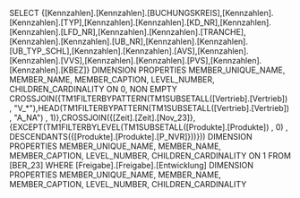 SELECT {[Kennzahlen].[Kennzahlen].[BUCHUNGSKREIS],[Kennzahlen].[Kennzahlen].[TYP],[Kennzahlen].[Kennzahlen].[KD_NR],[Kennzahlen].[Kennzahlen].[LFD_NR],[Kennzahlen].[Kennzahlen].[TRANCHE],[Kennzahlen].[Kennzahlen].[UB_NR],[Kennzahlen].[Kennzahlen].[UB_TYP_SCHL],[Kennzahlen].[Kennzahlen].[AVS],[Kennzahlen].[Kennzahlen].[VVS],[Kennzahlen].[Kennzahlen].[PVS],[Kennzahlen].[Kennzahlen].[KBEZ]} DIMENSION PROPERTIES MEMBER_UNIQUE_NAME, MEMBER_NAME, MEMBER_CAPTION, LEVEL_NUMBER, CHILDREN_CARDINALITY ON 0, NON EMPTY CROSSJOIN({TM1FILTERBYPATTERN(TM1SUBSETALL([Vertrieb].[Vertrieb]) , "V_*"),HEAD(TM1FILTERBYPATTERN(TM1SUBSETALL([Vertrieb].[Vertrieb]) , "A_NA") , 1)},CROSSJOIN({[Zeit].[Zeit].[Nov_23]},{EXCEPT(TM1FILTERBYLEVEL(TM1SUBSETALL([Produkte].[Produkte]) , 0) , DESCENDANTS({[Produkte].[Produkte].[P_NVR]}))})) DIMENSION PROPERTIES MEMBER_UNIQUE_NAME, MEMBER_NAME, MEMBER_CAPTION, LEVEL_NUMBER, CHILDREN_CARDINALITY ON 1 FROM [BER_23] WHERE [Freigabe].[Freigabe].[Entwicklung] DIMENSION PROPERTIES MEMBER_UNIQUE_NAME, MEMBER_NAME, MEMBER_CAPTION, LEVEL_NUMBER, CHILDREN_CARDINALITY